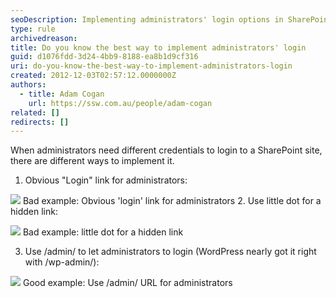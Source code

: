 ```yaml
---
seoDescription: Implementing administrators' login options in SharePoint sites, including a straightforward "Login" link and alternative methods such as using a hidden dot or custom URL.
type: rule
archivedreason:
title: Do you know the best way to implement administrators' login
guid: d1076fdd-3d24-4bb9-8188-ea8b1d9cf316
uri: do-you-know-the-best-way-to-implement-administrators-login
created: 2012-12-03T02:57:12.0000000Z
authors:
  - title: Adam Cogan
    url: https://ssw.com.au/people/adam-cogan
related: []
redirects: []
---
```


When administrators need different credentials to login to a SharePoint site, there are different ways to implement it.
1. Obvious "Login" link for administrators:

![](LoginLink.png)
Bad example: Obvious 'login' link for administrators 2. Use little dot for a hidden link:

![](HiddenDotLink.png)
Bad example: little dot for a hidden link

3. Use /admin/ to let administrators to login (WordPress nearly got it right with /wp-admin/):

![](AdminURL.png)
Good example: Use /admin/ URL for administrators